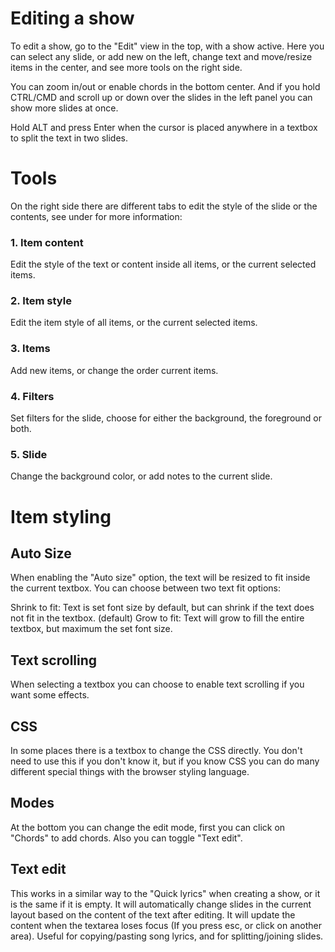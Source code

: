 # Editing a show
To edit a show, go to the "Edit" view in the top, with a show active. Here you can select any slide, or add new on the left, change text and move/resize items in the center, and see more tools on the right side.

You can zoom in/out or enable chords in the bottom center. And if you hold CTRL/CMD and scroll up or down over the slides in the left panel you can show more slides at once.

<CardGroup cols="1">
  <Card title="TIP">
    Hold ALT and press Enter when the cursor is placed anywhere in a textbox to split the text in two slides.
  </Card>
</CardGroup>

# Tools
On the right side there are different tabs to edit the style of the slide or the contents, see under for more information:

### 1. Item content
Edit the style of the text or content inside all items, or the current selected items.

### 2. Item style
Edit the item style of all items, or the current selected items.

### 3. Items
Add new items, or change the order current items.

### 4. Filters
Set filters for the slide, choose for either the background, the foreground or both.

### 5. Slide
Change the background color, or add notes to the current slide.

# Item styling
## Auto Size
When enabling the "Auto size" option, the text will be resized to fit inside the current textbox. You can choose between two text fit options:

Shrink to fit: Text is set font size by default, but can shrink if the text does not fit in the textbox. (default)
Grow to fit: Text will grow to fill the entire textbox, but maximum the set font size.
## Text scrolling
When selecting a textbox you can choose to enable text scrolling if you want some effects.

## CSS
In some places there is a textbox to change the CSS directly. You don't need to use this if you don't know it, but if you know CSS you can do many different special things with the browser styling language.

## Modes
At the bottom you can change the edit mode, first you can click on "Chords" to add chords. Also you can toggle "Text edit".

## Text edit
This works in a similar way to the "Quick lyrics" when creating a show, or it is the same if it is empty. It will automatically change slides in the current layout based on the content of the text after editing. It will update the content when the textarea loses focus (If you press esc, or click on another area). Useful for copying/pasting song lyrics, and for splitting/joining slides.